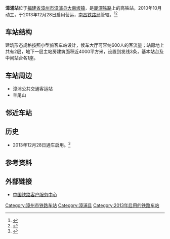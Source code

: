 {{Expand|time=2016-03-08T07:53:02+00:00}}
{{Infobox China railway station
|车站名称 = 漳浦站
|图片 = Zhangpu Railway Station 2019.03.11 10-42-41.jpg
|图片介绍 = 
|车站名称拼音 = Zhangpu
|英文名称=Zhangpu Railway Station
|车站代码 = 65888<ref>{{cite web|url=http://hyfw.12306.cn/hyinfo/action/FwcszsAction_index?type=1|title=营业站服务信息查询|publisher=[[中国铁路客户服务中心|中国铁路客户服务中心]]|accessdate=2017-04-05|archive-date=2016-11-06|archive-url=https://web.archive.org/web/20161106075157/http://hyfw.12306.cn/hyinfo/action/FwcszsAction_index?type=1|dead-url=no}}</ref>
|电报码 = ZCS
|拼音码 = ZPU
|车站位置 = [[福建省|福建省]][[漳州市|漳州市]][[漳浦县|漳浦县]][[大南坂镇|大南坂镇]]
|坐标 = {{coord|24|5|57.06|N|117|33|28.83|E|display=inline,title}}
|归属 =[[南昌铁路局|南昌铁路局]][[漳州车务段|漳州车务段]]
|线路 = [[厦深铁路|厦深铁路]]
|车站等级 = [[三等站_(中國大陸)|三等站]]
|月台数目 = 2
|股道数目 = 5
}}
'''漳浦站'''位于[[福建省|福建省]][[漳州市|漳州市]][[漳浦县|漳浦县]][[大南坂镇|大南坂镇]]，是[[厦深铁路|厦深铁路]]上的高铁站，2010年10月动工，于2013年12月28日启用营运，[[南昌铁路局|南昌铁路局]]管辖。<ref>{{Cite web |url=http://www.taihainet.com/news/fujian/yghx/2013-07-25/1106253_3.html |title=漳浦火车站已基本建成 3分钟穿越福建第一隧道 |access-date=2016-03-08 |archive-date=2016-05-13 |archive-url=https://web.archive.org/web/20160513053224/http://www.taihainet.com/news/fujian/yghx/2013-07-25/1106253_3.html |dead-url=no }}</ref><ref>{{Cite web |url=http://mn.sina.com.cn/city/zhangzhou/information/m/2012-07-23/0912256.html |title=漳浦火车站场预计今年10月份竣工 |access-date=2016-03-08 |archive-date=2016-04-16 |archive-url=https://web.archive.org/web/20160416154944/http://mn.sina.com.cn/city/zhangzhou/information/m/2012-07-23/0912256.html |dead-url=no }}</ref>
== 车站结构 ==
建筑形态规格按照小型旅客车站设计，候车大厅可容纳600人的客流量；站房地上共有2层，地下一层主站房建筑面积近4000平方米，设置到发线3条，基本站台及中间站台各1座。

==车站周边==
* 漳浦公共交通客运站
* 羊尾山

== 邻近车站 ==
{{start rail box|[[中国高速铁路|中国高速铁路]]}}
{{s-inop|[[漳州站|漳州]]|往 [[厦门北站|厦门北]]}}
{{s-line|[[厦深铁路|厦深铁路]]}}
{{s-inop|[[云霄站|云霄]]|往 [[深圳北站|深圳北]]}}
{{s-end}}

==历史==
* 2013年12月28日通车启用。<ref>{{Cite web |url=http://news.dichan.sina.com.cn/2013/08/23/844955.html |title=厦深铁路漳浦站全部完工 云霄客运站站前广场竣工 |access-date=2016-03-08 |archive-date=2013-10-23 |archive-url=https://web.archive.org/web/20131023235609/http://news.dichan.sina.com.cn/2013/08/23/844955.html |dead-url=no }}</ref>

==参考资料==
{{Reflist}}

==外部链接==
* [http://www.12306.cn/mormhweb/ 中国铁路客户服务中心] {{Wayback|url=http://www.12306.cn/mormhweb/ |date=20180205163941 }}
{{China-rail-stub}}
{{厦深铁路}}
[[Category:漳州市铁路车站|Category:漳州市铁路车站]]
[[Category:漳浦县|Category:漳浦县]]

[[Category:2013年启用的铁路车站|Category:2013年启用的铁路车站]]